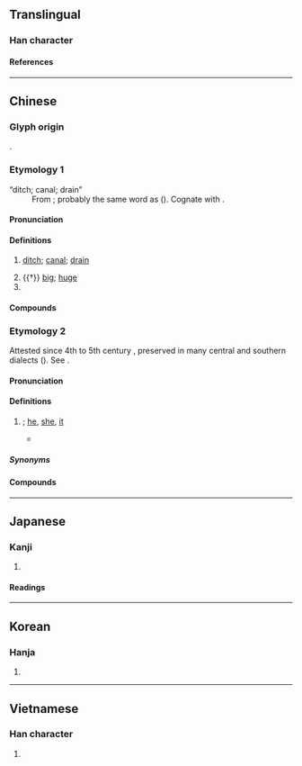 {{character info}}
==Translingual==

===Han character===
{{Han char|rn=85|rad=水|as=09|sn=12|four=31904|canj=ESD|ids=⿱洰木}}

====References====
{{Han ref|kx=0633.480|dkj=17764|dj=1040.070|hdz=31645.040|uh=6E20}}

----

==Chinese==
===Glyph origin===
{{Han etym}}
{{Han compound|水|榘|ls=psc|c1=s|c2=p|t1=water|abb2=1}}.

===Etymology 1===
{{zh-forms|alt=洰-second round simplified}}
; “ditch; canal; drain”
: From {{inh|zh|sit-pro|*r-ka ~ *k(r)a||path; way; channel; ditch}}; probably the same word as {{och-l|衢|passage}} ({{zh-ref|Schuessler, 2007}}). Cognate with {{cog|bo|རྐ||gutter; channel; furrow}}. {{attn|zh|Schuessler/STEDT also relates this to 柜, but 柜 doesn't mean "gutter", but 行馬}}

====Pronunciation====
{{zh-pron
|m=qú
|m-s=qu2
|dg=чү1
|c=keoi4
|c-t=kui3
|h=pfs=khì;gd=ki2
|md=kṳ̀
|mn=xm:kû/qz:kîr/zz:kî
|mn-t=ke5
|w=3jjy
|x=ju2
|mc=y
|oc=y
|ma=y
|cat=n,a,pn
}}

====Definitions====
{{zh-hanzi}}

# [[ditch]]; [[canal]]; [[drain]]
#: {{zh-x|渠務|drainage services}}
# {{†}} [[big]]; [[huge]]
# {{surname|zh}}

====Compounds====
{{zh-der|溝渠|渠道|渠務|渠魁|渠帥|幹渠|出渠|水到渠成|廣通渠|漕渠|橫渠學派|斗渠|毛渠|永濟渠|灌溉渠|渠渠|渠衝|白渠|犀渠|石渠|流血成渠|渠輩|渠率|渠江|渠水|河渠|橫渠|軒渠|血流成渠|轉死溝渠|靈渠|開渠穿井|通濟渠|義渠|轉渠口|黃渠|渠口|通渠|坑渠|共產主義渠}}

===Etymology 2===
{{zh-forms|alt=𠍲,佢-dialectal,伊-S. Sixian Hakka; Shanghainese}}
Attested since 4th to 5th century {{CE}}, preserved in many central and southern dialects ({{zh-ref|Schuessler, 2007}}). See {{zh-l|*佢}}.

====Pronunciation====
{{zh-pron
|m=qú
|c=keoi5,heoi5,keoi4
|c_note=keoi5, heoi5 - vernacular (most commonly written as {{zh-l|*佢}}); keoi4 - literary
|c-t=kui1
|g=qie2
|h=pfs=kì/s:yì;gd=gi2
|mn=xm:kû/qz:kîr/zz:kî
|mn-t=ke5
|w=3hhi
|mc=y
|ma=y
|cat=pron
}}

====Definitions====
{{zh-hanzi}}

# {{lb|zh|literary|or|dialectal}} {{n-g|third-person pronoun}}; [[he]], [[she]], [[it]]
#* {{zh-x|問 渠 哪 得 清 如 許，為 有 源頭 活水 來。|[I want to] ask '''it''' [the pond] why it can be so clear. It is because running water continuously flows in.|CL|ref={{c.|12th century}} {{w2|zh|朱熹}} ({{w|Zhu Xi}}), {{w2|zh|s:觀書有感|觀書有感}}}}

=====Synonyms=====
{{zh-dial|他}}

====Compounds====
{{zh-der|渠儂|渠們}}

{{zh-cat|Elementary}}

----

==Japanese==

===Kanji===
{{ja-kanji|grade=|rs=水09}}

# {{rfdef|ja|sort=水09}}

====Readings====
{{ja-readings
|on=きょ
|kun=みぞ-, かれ-, なん-ぞ
}}

----

==Korean==

===Hanja===
{{ko-hanja|거}}

# {{rfdef|ko|sort=水09}}

----

==Vietnamese==

===Han character===
{{vi-readings|rs=水09|reading=[[cừ]], [[gừa]], [[khờ]],[[cự]]}}

# {{rfdef|vi|sort=水09}}